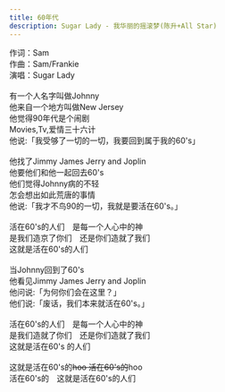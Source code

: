 ```yaml
---
title: 60年代
description: Sugar Lady - 我华丽的摇滚梦(陈升+All Star)
---
```


作词：Sam<br />作曲：Sam/Frankie<br />演唱：Sugar Lady<br /><br />有一个人名字叫做Johnny<br />他来自一个地方叫做New Jersey<br />他觉得90年代是个闹剧<br />Movies,Tv,爱情三十六计<br />他说:「我受够了一切的一切，我要回到属于我的60's」<br /><br />他找了Jimmy James Jerry and Joplin<br />他要他们和他一起回去60's<br />他们觉得Johnny病的不轻<br />怎会想出如此荒唐的事情<br />他说:「我才不鸟90的一切，我就是要活在60's。」<br /><br />活在60's的人们　是每一个人心中的神<br />是我们造京了你们　还是你们造就了我们<br />这就是活在60's的人们<br /><br />当Johnny回到了60's<br />他看见Jimmy James Jerry and Joplin<br />他问说:「为何你们会在这里？」<br />他们说:「废话，我们本来就活在60's。」<br /><br />活在60's的人们　是每一个人心中的神<br />是我们造就了你们　还是你们造就了我们<br />这就是活在60's 的人们<br /><br />这就是活在60's的~~hoo 活在60's的~~hoo<br />活在60's的　这就是活在60's的人们